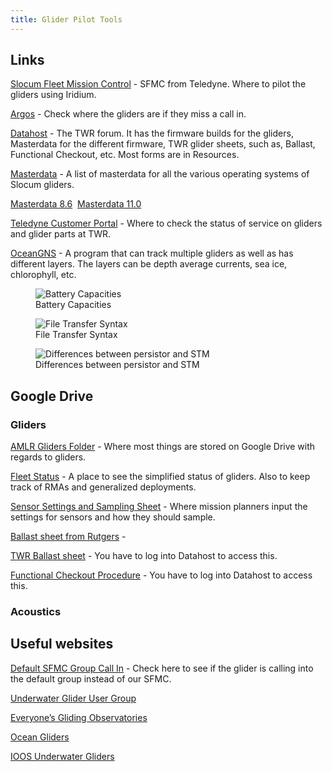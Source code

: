 ```yaml
---
title: Glider Pilot Tools
---
```


## Links

[Slocum Fleet Mission Control](https://sfmc.webbresearch.com/sfmc/login) - SFMC from Teledyne. Where to pilot the gliders using Iridium.

[Argos](https://argos-system.clsamerica.com/argos-cwi2/login.html) - Check where the gliders are if they miss a call in.

[Datahost](https://datahost.webbresearch.com/) - The TWR forum. It has the firmware builds for the gliders, Masterdata for the different firmware, TWR glider sheets, such as, Ballast, Functional Checkout, etc. Most forms are in Resources.

[Masterdata](https://gliderfs2.coas.oregonstate.edu/gliderweb/masterdata/) - A list of masterdata for all the various operating systems of Slocum gliders. 

[Masterdata 8.6](masterdata_8_6.txt)  [Masterdata 11.0](masterdata_11_0.txt)\

[Teledyne Customer Portal](https://tmv-taptone.my.site.com/slocum/s/) - Where to check the status of service on gliders and glider parts at TWR.

[OceanGNS](https://www.oceangns.com/login) - A program that can track multiple gliders as well as has different layers. The layers can be depth average currents, sea ice, chlorophyll, etc.

![Battery Capacities](images/battery_capacities.png)

![File Transfer Syntax](images/Glider_File_Transfer_Syntax.jpg)

![Differences between persistor and STM](images/persistor_v_stm.png)

## Google Drive

### Gliders

[AMLR Gliders Folder](https://drive.google.com/drive/u/0/folders/1wv2wGgWco_3heUR7JPVMc3KLGFCzkcBT) - Where most things are stored on Google Drive with regards to gliders.

[Fleet Status](https://docs.google.com/spreadsheets/d/1tB3QNKYx8qOYYS9QZotekBAx0y-_n2d-EZPjFFdYNuU/edit?gid=0#gid=0) - A place to see the simplified status of gliders. Also to keep track of RMAs and generalized deployments.

[Sensor Settings and Sampling Sheet](https://docs.google.com/spreadsheets/d/1SNjvXY9RhGC8St3bXdfQx6tWN10sF8evctD0B_RcTKk/edit?gid=0#gid=0) - Where mission planners input the settings for sensors and how they should sample.

[Ballast sheet from Rutgers](https://docs.google.com/spreadsheets/d/1BrgEZyT4qzZ22Rkcxc7ZHFRZ-m1zfW3o/edit?rtpof=true&sd=true&gid=2132005041#gid=2132005041) -

[TWR Ballast sheet](https://datahost.webbresearch.com/download/file.php?id=91) - You have to log into Datahost to access this.

[Functional Checkout Procedure](https://datahost.webbresearch.com/download/file.php?id=256) - You have to log into Datahost to access this.

### Acoustics

## Useful websites

[Default SFMC Group Call In](https://sfmc.webbresearch.com/sfmc/iridium-calls) - Check here to see if the glider is calling into the default group instead of our SFMC.

[Underwater Glider User Group](https://underwatergliders.org/)

[Everyone's Gliding Observatories](https://www.ego-network.org/dokuwiki/doku.php)

[Ocean Gliders](https://www.oceangliders.org/)

[IOOS Underwater Gliders](https://ioos.noaa.gov/project/underwater-gliders/)
